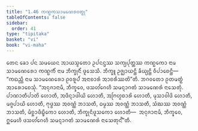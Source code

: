 ```yaml
---
title: "1.46 ᨠᨱ᩠ᨭᨠᩈᩣᨾᨱᩮᩁᩅᨲ᩠ᨳᩩ"
tableOfContents: false
sidebar:
  order: 41
type: "tipitaka"
basket: "vi"
book: "vi-maha"
---
```



<DynamicBreadcrumb />

<Paragraph number="481" book="vi-maha">
ᨲᩮᨶ ᨡᩮᩣ ᨸᨶ ᩈᨾᨿᩮᨶ ᩋᩣᨿᩈ᩠ᨾᨲᩮᩣ ᩏᨸᨶᨶ᩠ᨴᩔ ᩈᨠ᩠ᨿᨸᩩᨲ᩠ᨲᩔ ᨠᨱ᩠ᨭᨠᩮᩣ ᨶᩣᨾ ᩈᩣᨾᨱᩮᩁᩮᩣ ᨠᨱ᩠ᨭᨠᩥᩴ ᨶᩣᨾ ᨽᩥᨠ᩠ᨡᩩᨶᩥᩴ ᨴᩪᩈᩮᩈᩥ. ᨽᩥᨠ᩠ᨡᩪ ᩏᨩ᩠ᨫᩣᨿᨶ᩠ᨲᩥ ᨡᩥᨿ᩠ᨿᨶ᩠ᨲᩥ ᩅᩥᨸᩣᨧᩮᨶ᩠ᨲᩥ—  “ᨠᨳᨬ᩠ᩉᩥ ᨶᩣᨾ ᩈᩣᨾᨱᩮᩁᩮᩣ ᩑᩅᩁᩪᨸᩴ ᩋᨶᩣᨧᩣᩁᩴ ᩋᩣᨧᩁᩥᩔᨲᩦ”ᨲᩥ. ᨽᨣᩅᨲᩮᩣ ᩑᨲᨾᨲ᩠ᨳᩴ ᩋᩣᩁᩮᩣᨧᩮᩈᩩᩴ. “ᩋᨶᩩᨩᩣᨶᩣᨾᩥ, ᨽᩥᨠ᩠ᨡᩅᩮ, ᨴᩈᩉᩘᨣᩮᩉᩥ ᩈᨾᨶ᩠ᨶᩣᨣᨲᩴ ᩈᩣᨾᨱᩮᩁᩴ ᨶᩣᩈᩮᨲᩩᩴ. ᨸᩣᨱᩣᨲᩥᨸᩣᨲᩦ ᩉᩮᩣᨲᩥ, ᩋᨴᩥᨶ᩠ᨶᩣᨴᩤᨿᩦ ᩉᩮᩣᨲᩥ, ᩋᨻᩕᩉ᩠ᨾᨧᩣᩁᩦ ᩉᩮᩣᨲᩥ, ᨾᩩᩈᩣᩅᩤᨴᩦ ᩉᩮᩣᨲᩥ, ᨾᨩ᩠ᨩᨸᩣᨿᩦ ᩉᩮᩣᨲᩥ, ᨻᩩᨴ᩠ᨵᩔ ᩋᩅᨱ᩠ᨱᩴ ᨽᩣᩈᨲᩥ, ᨵᨾ᩠ᨾᩔ ᩋᩅᨱ᩠ᨱᩴ ᨽᩣᩈᨲᩥ, ᩈᩴᨥᩔ ᩋᩅᨱ᩠ᨱᩴ ᨽᩣᩈᨲᩥ, ᨾᩥᨧ᩠ᨨᩣᨴᩥᨭ᩠ᨮᩥᨠᩮᩣ ᩉᩮᩣᨲᩥ, ᨽᩥᨠ᩠ᨡᩩᨶᩥᨴᩪᩈᨠᩮᩣ ᩉᩮᩣᨲᩥ—  ᩋᨶᩩᨩᩣᨶᩣᨾᩥ, ᨽᩥᨠ᩠ᨡᩅᩮ, ᩍᨾᩮᩉᩥ ᨴᩈᩉᩘᨣᩮᩉᩥ ᩈᨾᨶ᩠ᨶᩣᨣᨲᩴ ᩈᩣᨾᨱᩮᩁᩴ ᨶᩣᩈᩮᨲᩩᨶ᩺”ᨲᩥ.
</Paragraph>